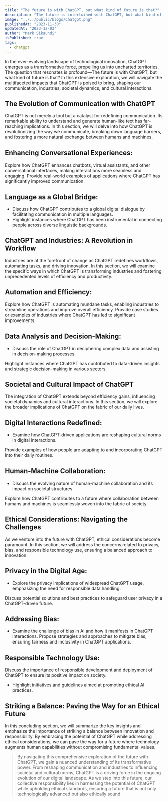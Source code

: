 ```yaml
---
title: "The future is with ChatGPT, but what kind of future is that?"
description: "The future is intertwined with ChatGPT, but what kind of future does it hold? Explore the transformative impact of ChatGPT on communication, industries, and society."
image: "../../public/blogs/Chatgpt.png"
publishedAt: "2023-11-30"
updatedAt: "2023-12-03"
author: "Mark Sikaundi"
isPublished: true
tags:
  - chatgpt
---
```


In the ever-evolving landscape of technological innovation, ChatGPT emerges as a transformative force, propelling us into uncharted territories. The question that resonates is profound—The future is with ChatGPT, but what kind of future is that? In this extensive exploration, we will navigate the multifaceted impacts that ChatGPT is poised to bring, shaping our communication, industries, societal dynamics, and cultural interactions.

## The Evolution of Communication with ChatGPT

ChatGPT is not merely a tool but a catalyst for redefining communication. Its remarkable ability to understand and generate human-like text has far-reaching implications. In this section, we will delve into how ChatGPT is revolutionizing the way we communicate, breaking down language barriers, and fostering a more natural exchange between humans and machines.

## Enhancing Conversational Experiences:

Explore how ChatGPT enhances chatbots, virtual assistants, and other conversational interfaces, making interactions more seamless and engaging.
Provide real-world examples of applications where ChatGPT has significantly improved communication.

## Language as a Global Bridge:

- Discuss how ChatGPT contributes to a global digital dialogue by facilitating communication in multiple languages.
- Highlight instances where ChatGPT has been instrumental in connecting people across diverse linguistic backgrounds.

## ChatGPT and Industries: A Revolution in Workflow

Industries are at the forefront of change as ChatGPT redefines workflows, automating tasks, and driving innovation. In this section, we will examine the specific ways in which ChatGPT is transforming industries and fostering unprecedented levels of efficiency and productivity.

## Automation and Efficiency:

Explore how ChatGPT is automating mundane tasks, enabling industries to streamline operations and improve overall efficiency.
Provide case studies or examples of industries where ChatGPT has led to significant improvements.

## Data Analysis and Decision-Making:

- Discuss the role of ChatGPT in deciphering complex data and assisting in decision-making processes.

Highlight instances where ChatGPT has contributed to data-driven insights and strategic decision-making in various sectors.

## Societal and Cultural Impact of ChatGPT

The integration of ChatGPT extends beyond efficiency gains, influencing societal dynamics and cultural interactions. In this section, we will explore the broader implications of ChatGPT on the fabric of our daily lives.

## Digital Interactions Redefined:

- Examine how ChatGPT-driven applications are reshaping cultural norms in digital interactions.

Provide examples of how people are adapting to and incorporating ChatGPT into their daily routines.

## Human-Machine Collaboration:

- Discuss the evolving nature of human-machine collaboration and its impact on societal structures.

Explore how ChatGPT contributes to a future where collaboration between humans and machines is seamlessly woven into the fabric of society.

## Ethical Considerations: Navigating the Challenges

As we venture into the future with ChatGPT, ethical considerations become paramount. In this section, we will address the concerns related to privacy, bias, and responsible technology use, ensuring a balanced approach to innovation.

## Privacy in the Digital Age:

- Explore the privacy implications of widespread ChatGPT usage, emphasizing the need for responsible data handling.

Discuss potential solutions and best practices to safeguard user privacy in a ChatGPT-driven future.

## Addressing Bias:

- Examine the challenge of bias in AI and how it manifests in ChatGPT interactions.
  Propose strategies and approaches to mitigate bias, ensuring fairness and inclusivity in ChatGPT applications.

## Responsible Technology Use:

Discuss the importance of responsible development and deployment of ChatGPT to ensure its positive impact on society.

- Highlight initiatives and guidelines aimed at promoting ethical AI practices.

## Striking a Balance: Paving the Way for an Ethical Future

In this concluding section, we will summarize the key insights and emphasize the importance of striking a balance between innovation and responsibility. By embracing the potential of ChatGPT while addressing ethical considerations, we can pave the way for a future where technology augments human capabilities without compromising fundamental values.

> By navigating this comprehensive exploration of the future with ChatGPT, we gain a nuanced understanding of its transformative power. From reshaping communication and industries to influencing societal and cultural norms, ChatGPT is a driving force in the ongoing evolution of our digital landscape. As we step into this future, our collective responsibility lies in harnessing the potential of ChatGPT while upholding ethical standards, ensuring a future that is not only technologically advanced but also ethically sound.
